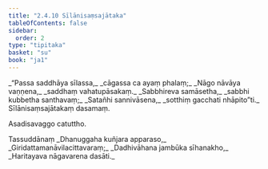 ```yaml
---
title: "2.4.10 Sīlānisaṃsajātaka"
tableOfContents: false
sidebar:
  order: 2
type: "tipitaka"
basket: "su"
book: "ja1"
---
```



<DynamicBreadcrumb />

<Division number="79" book="ja1" bookNo="22" page="195">

<Paragraph number="465" type="verses" book="ja1">
_“Passa saddhāya sīlassa,_  
_cāgassa ca ayaṃ phalaṃ;_  
_Nāgo nāvāya vaṇṇena,_  
_saddhaṃ vahatupāsakaṃ._  

</Paragraph>

</Division>
<Division number="80" book="ja1" bookNo="22" page="195">

<Paragraph number="466" type="verses" book="ja1">
_Sabbhireva samāsetha,_  
_sabbhi kubbetha santhavaṃ;_  
_Satañhi sannivāsena,_  
_sotthiṃ gacchati nhāpito”ti._  


</Paragraph>
</Division>

<Paragraph number="467" type="center" book="ja1">
Sīlānisaṃsajātakaṃ dasamaṃ.

  
Asadisavaggo catuttho.



</Paragraph>

<Paragraph number="468" type="center" book="ja1">
Tassuddānaṃ


</Paragraph>

<Paragraph number="469" type="verses" book="ja1">
_Dhanuggaha kuñjara apparaso,_  
_Giridattamanāvilacittavaraṃ;_  
_Dadhivāhana jambūka sīhanakho,_  
_Haritayava nāgavarena dasāti._
</Paragraph>